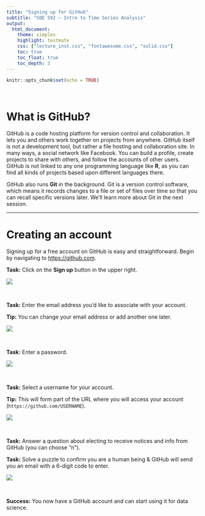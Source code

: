 ```yaml
---
title: "Signing up for GitHub"
subtitle: "SOE 592 – Intro to Time Series Analysis"
output:
  html_document:
    theme: simplex
    highlight: textmate
    css: ["lecture_inst.css", "fontawesome.css", "solid.css"]
    toc: true
    toc_float: true
    toc_depth: 3
---
```


```r
knitr::opts_chunk$set(echo = TRUE)
```

<br>

# What is GitHub?

GitHub is a code hosting platform for version control and collaboration. It lets you and others work together on projects from anywhere. GitHub itself is not a development tool, but rather a file hosting and collaboration site. In many ways, a social network like Facebook. You can build a profile, create projects to share with others, and follow the accounts of other users. GitHub is not linked to any one programming language like **R**, as you can find all kinds of projects based upon different languages there.

GitHub also runs **Git** in the background. Git is a version control software, which means it records changes to a file or set of files over time so that you can recall specific versions later. We'll learn more about Git in the next session.

***

# Creating an account

Signing up for a free account on GitHub is easy and straightforward. Begin by navigating to [https://github.com](https://github.com).

<div class="boxy boxy-blue boxy-clipboard-list">
**Task:** Click on the **Sign up** button in the upper right.
</div>

![](images/gh_new_signup_0.png)

<br>

<div class="boxy boxy-blue boxy-clipboard-list">
**Task:** Enter the email address you'd like to associate with your account.
</div>

<div class="boxy boxy-orange boxy-lightbulb">
**Tip:** You can change your email address or add another one later.
</div>

![](images/gh_new_signup_email.png)

<br>

<div class="boxy boxy-blue boxy-clipboard-list">
**Task:** Enter a password.
</div>


![](images/gh_new_signup_pwd.png)

<br>

<div class="boxy boxy-blue boxy-clipboard-list">
**Task:** Select a username for your account.
</div>

<div class="boxy boxy-orange boxy-lightbulb">
**Tip:** This will form part of the URL where you will access your account (`https://github.com/USERNAME`).
</div>

![](images/gh_new_signup_username.png)

<br>

<div class="boxy boxy-blue boxy-clipboard-list">
**Task:** Answer a question about electing to receive notices and info from GitHub (you can choose "n").<br>
</div>

<div class="boxy boxy-blue boxy-clipboard-list">
**Task:** Solve a puzzle to confirm you are a human being & GitHub will send you an email with a 6-digit code to enter.
</div>

![](images/gh_new_signup_code.png)

<br>

<div class="boxy boxy-success boxy-check">
**Success:** You now have a GitHub account and can start using it for data science.
</div>


